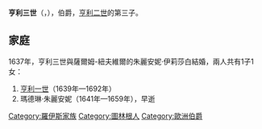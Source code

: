 {{Multiple issues|
{{Expand language|1=bg|time=2021-01-03T09:35:32+00:00}}
{{Unreferenced|time=2021-01-03T09:35:32+00:00}}
}}
'''亨利三世'''（{{lang-de|Heinrich III}}，{{bd|1603年|10月31日|1640年|7月12日}}），{{link-de|羅伊斯-施萊茨|Reuß-Schleiz}}伯爵，[[亨利二世_(羅伊斯-格拉)|亨利二世]]的第三子。

== 家庭 ==
1637年，亨利三世與薩爾姆-紐夫維爾的朱麗安妮·伊莉莎白結婚，兩人共有1子1女：
# [[亨利一世_(羅伊斯-施萊茨)|亨利一世]]（1639年—1692年）
# 瑪德琳·朱麗安妮（1641年—1659年），早逝

[[Category:羅伊斯家族|Category:羅伊斯家族]]
[[Category:圖林根人|Category:圖林根人]]
[[Category:歐洲伯爵|Category:歐洲伯爵]]